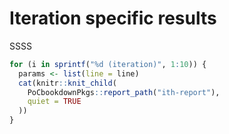 # Iteration specific results

SSSS

```r
for (i in sprintf("%d (iteration)", 1:10)) {
  params <- list(line = line)
  cat(knitr::knit_child(
    PoCbookdownPkgs::report_path("ith-report"),
    quiet = TRUE
  ))
}
```
